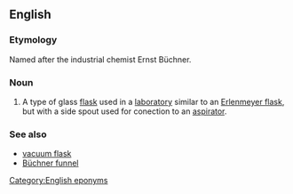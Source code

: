 ==English==
{{wikipedia}}
===Etymology===
Named after the industrial chemist Ernst Büchner.
===Noun===
{{en-noun}}

# {{context|chemistry}} A type of glass [[flask]] used in a [[laboratory]] similar to an [[Erlenmeyer flask]], but with a side spout used for conection to an [[aspirator]].

===See also===
*[[vacuum flask]]
*[[Büchner funnel]]

[[Category:English eponyms]]
